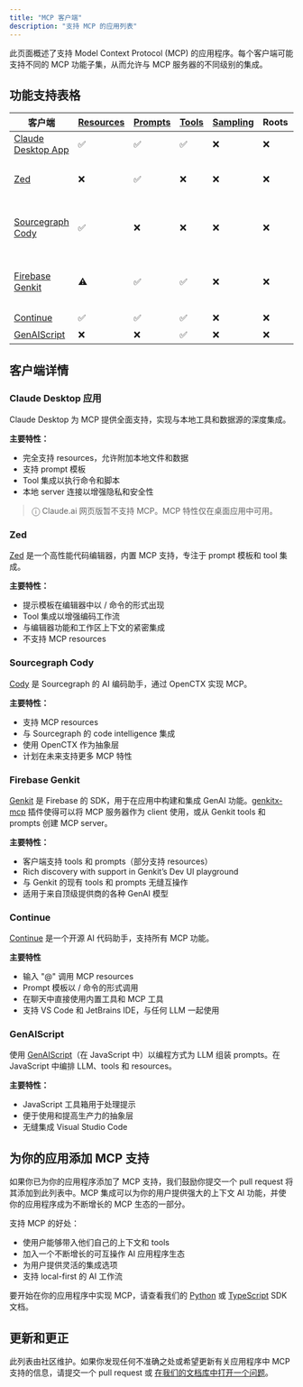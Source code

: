 ```yaml
---
title: "MCP 客户端"
description: "支持 MCP 的应用列表"
---
```


此页面概述了支持 Model Context Protocol (MCP) 的应用程序。每个客户端可能支持不同的 MCP 功能子集，从而允许与 MCP 服务器的不同级别的集成。

## 功能支持表格

| 客户端                    | [Resources] | [Prompts] | [Tools] | [Sampling] | Roots | 备注                                             |
|---------------------------|-------------|-----------|---------|------------|-------|---------------------------------------------------|
| [Claude Desktop App][Claude] | ✅         | ✅         | ✅       | ❌          | ❌     | 完全支持            |
| [Zed][Zed]                | ❌         | ✅         | ❌       | ❌          | ❌     | 提示以 / 命令的形式出现                  |
| [Sourcegraph Cody][Cody]  | ✅         | ❌         | ❌       | ❌          | ❌     | 通过 OpenCTX 支持 resources                |
| [Firebase Genkit][Genkit] | ⚠️         | ✅         | ✅       | ❌          | ❌     | 通过 tools 支持列出和查找 resources  |
| [Continue][Continue]      | ✅         | ✅         | ✅       | ❌          | ❌     | 完全支持                 |
| [GenAIScript][GenAIScript]  | ❌         | ❌         | ✅       | ❌          | ❌     | 支持 tools |

[Claude]: https://claude.ai/download
[Zed]: https://zed.dev
[Cody]: https://sourcegraph.com/cody
[Genkit]: https://github.com/firebase/genkit
[Continue]: https://github.com/continuedev/continue
[GenAIScript]: https://microsoft.github.io/genaiscript/reference/scripts/mcp-tools/

[Resources]: https://modelcontextprotocol.io/docs/concepts/resources
[Prompts]: https://modelcontextprotocol.io/docs/concepts/prompts
[Tools]: https://modelcontextprotocol.io/docs/concepts/tools
[Sampling]: https://modelcontextprotocol.io/docs/concepts/sampling

## 客户端详情

### Claude Desktop 应用
Claude Desktop 为 MCP 提供全面支持，实现与本地工具和数据源的深度集成。

**主要特性：**
- 完全支持 resources，允许附加本地文件和数据
- 支持 prompt 模板
- Tool 集成以执行命令和脚本
- 本地 server 连接以增强隐私和安全性

> ⓘ Claude.ai 网页版暂不支持 MCP。MCP 特性仅在桌面应用中可用。

### Zed
[Zed](https://zed.dev/docs/assistant/model-context-protocol) 是一个高性能代码编辑器，内置 MCP 支持，专注于 prompt 模板和 tool 集成。

**主要特性：**
- 提示模板在编辑器中以  / 命令的形式出现
- Tool 集成以增强编码工作流
- 与编辑器功能和工作区上下文的紧密集成
- 不支持 MCP resources

### Sourcegraph Cody
[Cody](https://openctx.org/docs/providers/modelcontextprotocol) 是 Sourcegraph 的 AI 编码助手，通过 OpenCTX 实现 MCP。

**主要特性：**
- 支持 MCP resources
- 与 Sourcegraph 的 code intelligence 集成
- 使用 OpenCTX 作为抽象层
- 计划在未来支持更多 MCP 特性

### Firebase Genkit
[Genkit](https://github.com/firebase/genkit) 是 Firebase 的 SDK，用于在应用中构建和集成 GenAI 功能。[genkitx-mcp](https://github.com/firebase/genkit/tree/main/js/plugins/mcp) 插件使得可以将 MCP 服务器作为 client 使用，或从 Genkit tools 和 prompts 创建 MCP server。

**主要特性：**
- 客户端支持 tools 和 prompts（部分支持 resources）
- Rich discovery with support in Genkit’s Dev UI playground
- 与 Genkit 的现有 tools 和 prompts 无缝互操作
- 适用于来自顶级提供商的各种 GenAI 模型

### Continue
[Continue](https://github.com/continuedev/continue) 是一个开源 AI 代码助手，支持所有 MCP 功能。

**主要特性**
- 输入 "@" 调用 MCP resources
- Prompt 模板以 / 命令的形式调用
- 在聊天中直接使用内置工具和 MCP 工具
- 支持 VS Code 和 JetBrains IDE，与任何 LLM 一起使用

### GenAIScript
使用 [GenAIScript](https://microsoft.github.io/genaiscript/)（在 JavaScript 中）以编程方式为 LLM 组装 prompts。在 JavaScript 中编排 LLM、tools 和 resources。

**主要特性：**
- JavaScript 工具箱用于处理提示
- 便于使用和提高生产力的抽象层
- 无缝集成 Visual Studio Code

## 为你的应用添加 MCP 支持

如果你已为你的应用程序添加了 MCP 支持，我们鼓励你提交一个 pull request 将其添加到此列表中。MCP 集成可以为你的用户提供强大的上下文 AI 功能，并使你的应用程序成为不断增长的 MCP 生态的一部分。

支持 MCP 的好处：
- 使用户能够带入他们自己的上下文和 tools
- 加入一个不断增长的可互操作 AI 应用程序生态
- 为用户提供灵活的集成选项
- 支持 local-first 的 AI 工作流

要开始在你的应用程序中实现 MCP，请查看我们的 [Python](https://github.com/modelcontextprotocol/python-sdk) 或 [TypeScript](https://github.com/modelcontextprotocol/typescript-sdk) SDK 文档。

## 更新和更正

此列表由社区维护。如果你发现任何不准确之处或希望更新有关应用程序中 MCP 支持的信息，请提交一个 pull request 或 [在我们的文档库中打开一个问题](https://github.com/modelcontextprotocol/docs/issues)。
